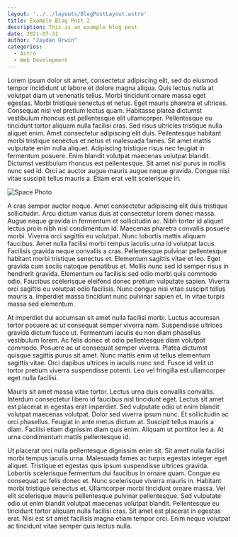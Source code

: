 ```yaml
---
layout: '../../layouts/BlogPostLayout.astro'
title: Example Blog Post 2
description: This is an example blog post
date: 2021-07-31
author: "Jaydan Urwin"
categories:
  - Astro
  - Web Development
---
```


Lorem ipsum dolor sit amet, consectetur adipiscing elit, sed do eiusmod tempor incididunt ut labore et dolore magna aliqua. Quis lectus nulla at volutpat diam ut venenatis tellus. Morbi tincidunt ornare massa eget egestas. Morbi tristique senectus et netus. Eget mauris pharetra et ultrices. Consequat nisl vel pretium lectus quam. Habitasse platea dictumst vestibulum rhoncus est pellentesque elit ullamcorper. Pellentesque eu tincidunt tortor aliquam nulla facilisi cras. Sed risus ultricies tristique nulla aliquet enim. Amet consectetur adipiscing elit duis. Pellentesque habitant morbi tristique senectus et netus et malesuada fames. Sit amet mattis vulputate enim nulla aliquet. Adipiscing tristique risus nec feugiat in fermentum posuere. Enim blandit volutpat maecenas volutpat blandit. Dictumst vestibulum rhoncus est pellentesque. Sit amet nisl purus in mollis nunc sed id. Orci ac auctor augue mauris augue neque gravida. Congue nisi vitae suscipit tellus mauris a. Etiam erat velit scelerisque in.

![Space Photo](/images/john-fowler-unsplash.jpg)

A cras semper auctor neque. Amet consectetur adipiscing elit duis tristique sollicitudin. Arcu dictum varius duis at consectetur lorem donec massa. Augue neque gravida in fermentum et sollicitudin ac. Nibh tortor id aliquet lectus proin nibh nisl condimentum id. Maecenas pharetra convallis posuere morbi. Viverra orci sagittis eu volutpat. Nunc lobortis mattis aliquam faucibus. Amet nulla facilisi morbi tempus iaculis urna id volutpat lacus. Facilisis gravida neque convallis a cras. Pellentesque pulvinar pellentesque habitant morbi tristique senectus et. Elementum sagittis vitae et leo. Eget gravida cum sociis natoque penatibus et. Mollis nunc sed id semper risus in hendrerit gravida. Elementum eu facilisis sed odio morbi quis commodo odio. Faucibus scelerisque eleifend donec pretium vulputate sapien. Viverra orci sagittis eu volutpat odio facilisis. Nunc congue nisi vitae suscipit tellus mauris a. Imperdiet massa tincidunt nunc pulvinar sapien et. In vitae turpis massa sed elementum.

At imperdiet dui accumsan sit amet nulla facilisi morbi. Luctus accumsan tortor posuere ac ut consequat semper viverra nam. Suspendisse ultrices gravida dictum fusce ut. Fermentum iaculis eu non diam phasellus vestibulum lorem. Ac felis donec et odio pellentesque diam volutpat commodo. Posuere ac ut consequat semper viverra. Platea dictumst quisque sagittis purus sit amet. Nunc mattis enim ut tellus elementum sagittis vitae. Orci dapibus ultrices in iaculis nunc sed. Fusce id velit ut tortor pretium viverra suspendisse potenti. Leo vel fringilla est ullamcorper eget nulla facilisi.

Mauris sit amet massa vitae tortor. Lectus urna duis convallis convallis. Interdum consectetur libero id faucibus nisl tincidunt eget. Lectus sit amet est placerat in egestas erat imperdiet. Sed vulputate odio ut enim blandit volutpat maecenas volutpat. Dolor sed viverra ipsum nunc. Et sollicitudin ac orci phasellus. Feugiat in ante metus dictum at. Suscipit tellus mauris a diam. Facilisi etiam dignissim diam quis enim. Aliquam ut porttitor leo a. At urna condimentum mattis pellentesque id.

Ut placerat orci nulla pellentesque dignissim enim sit. Sit amet nulla facilisi morbi tempus iaculis urna. Malesuada fames ac turpis egestas integer eget aliquet. Tristique et egestas quis ipsum suspendisse ultrices gravida. Lobortis scelerisque fermentum dui faucibus in ornare quam. Congue eu consequat ac felis donec et. Nunc scelerisque viverra mauris in. Habitant morbi tristique senectus et. Ullamcorper morbi tincidunt ornare massa. Vel elit scelerisque mauris pellentesque pulvinar pellentesque. Sed vulputate odio ut enim blandit volutpat maecenas volutpat blandit. Pellentesque eu tincidunt tortor aliquam nulla facilisi cras. Sit amet est placerat in egestas erat. Nisi est sit amet facilisis magna etiam tempor orci. Enim neque volutpat ac tincidunt vitae semper quis lectus nulla.